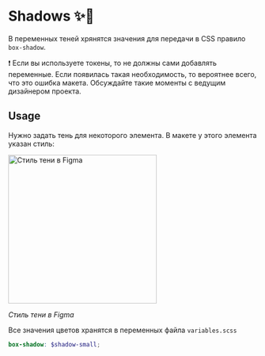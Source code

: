 
<Meta title="Dev / Scss / Shadows" />

# Shadows ✨🤖

В переменных теней хрянятся значения для передачи в CSS правило `box-shadow`.

❗️ Если вы используете токены, то не должны сами добавлять переменные. Если появилась такая необходимость, то вероятнее всего, что это ошибка макета. Обсуждайте такие моменты с ведущим дизайнером проекта.

## Usage

Нужно задать тень для некоторого элемента. В макете у этого элемента указан стиль:

<img src="images/shadows/style.png" alt="Стиль тени в Figma" width="300" />

_Стиль тени в Figma_

Все значения цветов хранятся в переменных файла `variables.scss`

```scss
box-shadow: $shadow-small;
```
